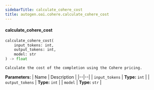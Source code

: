 ```yaml
---
sidebarTitle: calculate_cohere_cost
title: autogen.oai.cohere.calculate_cohere_cost
---
```


<code class="doc-symbol doc-symbol-heading doc-symbol-function"></code>
#### calculate_cohere_cost
<a href="#autogen.oai.cohere..calculate_cohere_cost" class="headerlink" title="Permanent link"></a>

```python
calculate_cohere_cost(
    input_tokens: int,
    output_tokens: int,
    model: str
) -> float
```

    Calculate the cost of the completion using the Cohere pricing.

<b>Parameters:</b>
| Name | Description |
|--|--|
| `input_tokens` | **Type:** `int` |
| `output_tokens` | **Type:** `int` |
| `model` | **Type:** `str` |

<br />